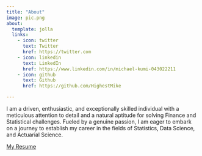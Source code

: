 ```yaml
---
title: "About"
image: pic.png
about:
  template: jolla
  links:
    - icon: twitter
      text: Twitter
      href: https://twitter.com
    - icon: linkedin
      text: LinkedIn
      href: https://www.linkedin.com/in/michael-kumi-043022211
    - icon: github
      text: Github
      href: https://github.com/HighestMike

---
```


I am a driven, enthusiastic, and exceptionally skilled individual with a meticulous attention to detail and a natural aptitude for solving Finance and Statistical challenges. Fueled by a genuine passion, I am eager to embark on a journey to establish my career in the fields of Statistics, Data Science, and Actuarial Science.


[My Resume](https://github.com/HighestMike/MichaelKumi/blob/main/Michael%20Osei%20Kumi_Resume.pdf)


